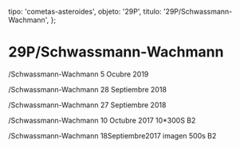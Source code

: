 
  tipo: 'cometas-asteroides',
  objeto: '29P',
  titulo: '29P/Schwassmann-Wachmann',
};

# 29P/Schwassmann-Wachmann

<Imagen
  src="registro/29P_20191005_5_0029p_20191005_i88.jpg"
  fecha="20191005"
/>

/Schwassmann-Wachmann 5 Ocubre 2019

<Imagen
  src="registro/29P_20180928_4_29p_20180928_i88.jpg"
  fecha="20180928"
/>

/Schwassmann-Wachmann 28 Septiembre 2018

<Imagen
  src="registro/29P_20180927_3_29p_20180927_i88.jpg"
  fecha="20180927"
/>

/Schwassmann-Wachmann 27 Septiembre 2018

<Imagen
  src="registro/29P_20171010_2_29p.jpg"
  fecha="20171010"
/>

/Schwassmann-Wachmann 10 Octubre 2017 10*300S B2

<Imagen
  src="registro/29P_20170918_1_29p_20170918_i88.jpg"
  fecha="20170918"
/>

/Schwassmann-Wachmann 18Septiembre2017 imagen 500s B2